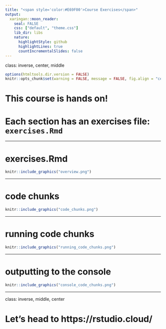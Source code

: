 ```yaml
---
title: "<span style='color:#E69F00'>Course Exercises</span>"
output:
  xaringan::moon_reader:
    seal: FALSE
    css: ["default", "theme.css"]
    lib_dir: libs
    nature:
      highlightStyle: github
      highlightLines: true
      countIncrementalSlides: false
---
```


class: inverse, center, middle

```r
options(htmltools.dir.version = FALSE)
knitr::opts_chunk$set(warning = FALSE, message = FALSE, fig.align = "center", dpi = 320)
```

# **This course is hands on!**
# Each section has an exercises file: **`exercises.Rmd`**

---

# exercises.Rmd

```r
knitr::include_graphics("overview.png")
```


---

# code chunks

```r
knitr::include_graphics("code_chunks.png")
```

---

# running code chunks

```r
knitr::include_graphics("running_code_chunks.png")
```

---

# outputting to the console

```r
knitr::include_graphics("console_code_chunks.png")
```

---

class: inverse, middle, center

# Let's head to https://rstudio.cloud/
